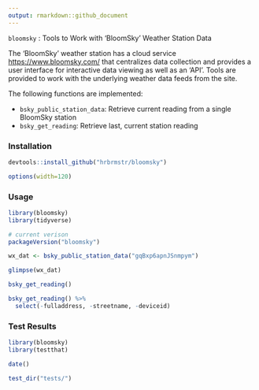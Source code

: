 ```yaml
---
output: rmarkdown::github_document
---
```


`bloomsky` : Tools to Work with 'BloomSky' Weather Station Data

The 'BloomSky' weather station has a cloud service <https://www.bloomsky.com/> that centralizes data
collection and provides a user interface for interactive data viewing as well as an 'API'. Tools are 
provided to work with the underlying weather data feeds from the site.

The following functions are implemented:

- `bsky_public_station_data`:	Retrieve current reading from a single BloomSky station
- `bsky_get_reading`:	Retrieve last, current station reading

### Installation

```r
devtools::install_github("hrbrmstr/bloomsky")
```

```r
options(width=120)
```

### Usage

```r
library(bloomsky)
library(tidyverse)

# current verison
packageVersion("bloomsky")

wx_dat <- bsky_public_station_data("gqBxp6apnJSnmpym")

glimpse(wx_dat)
```

```r
bsky_get_reading()
```

```r
bsky_get_reading() %>% 
  select(-fulladdress, -streetname, -deviceid)
```

### Test Results

```r
library(bloomsky)
library(testthat)

date()

test_dir("tests/")
```

